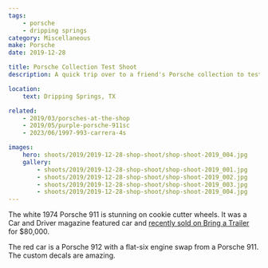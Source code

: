 ```yaml
---
tags:
    - porsche
    - dripping springs
category: Miscellaneous
make: Porsche
date: 2019-12-28

title: Porsche Collection Test Shoot
description: A quick trip over to a friend's Porsche collection to test out my new Sigma 50mm 1.4 Art lens.

location:
    text: Dripping Springs, TX

related:
    - 2019/03/porsches-at-the-shop
    - 2019/05/purple-porsche-911sc
    - 2023/06/1997-993-carrera-4s

images:
    hero: shoots/2019/2019-12-28-shop-shoot/shop-shoot-2019_004.jpg
    gallery:
        - shoots/2019/2019-12-28-shop-shoot/shop-shoot-2019_001.jpg
        - shoots/2019/2019-12-28-shop-shoot/shop-shoot-2019_002.jpg
        - shoots/2019/2019-12-28-shop-shoot/shop-shoot-2019_003.jpg
        - shoots/2019/2019-12-28-shop-shoot/shop-shoot-2019_004.jpg
---
```


The white 1974 Porsche 911 is stunning on cookie cutter wheels. It was a Car and Driver magazine featured car and [recently sold on Bring a Trailer](/photography/shoots/2023/09/1974-porsche-911-coupe) for $80,000.

The red car is a Porsche 912 with a flat-six engine swap from a Porsche 911. The custom decals are amazing.
